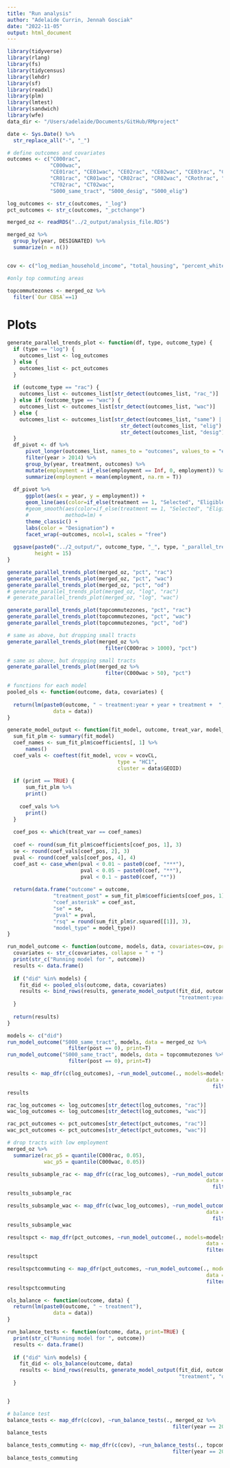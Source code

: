 ```yaml
---
title: "Run analysis"
author: "Adelaide Currin, Jennah Gosciak"
date: "2022-11-05"
output: html_document
---
```


```r
library(tidyverse)
library(rlang)
library(fs)
library(tidycensus)
library(lehdr)
library(sf)
library(readxl)
library(plm)
library(lmtest)
library(sandwich)
library(wfe)
data_dir <- "/Users/adelaide/Documents/GitHub/RMproject"

date <- Sys.Date() %>% 
  str_replace_all("-", "_")
```

```r
# define outcomes and covariates
outcomes <- c("C000rac", 
              "C000wac",
              "CE01rac", "CE01wac", "CE02rac", "CE02wac", "CE03rac", "CE03wac",
              "CR01rac", "CR01wac", "CR02rac", "CR02wac", "CRothrac", "CRothwac",
              "CT02rac", "CT02wac",
              "S000_same_tract", "S000_desig", "S000_elig")

log_outcomes <- str_c(outcomes, "_log")
pct_outcomes <- str_c(outcomes, "_pctchange")


```

```r
merged_oz <- readRDS("../2_output/analysis_file.RDS")

merged_oz %>% 
  group_by(year, DESIGNATED) %>% 
  summarize(n = n())


cov <- c("log_median_household_income", "total_housing", "percent_white", "percent_postsec", "percent_rent", "percent_hc_covered", "percent_poverty", "percent_suplemental_income", "percent_employed")

#only top commuting areas

topcommutezones <- merged_oz %>% 
  filter(`Our CBSA`==1)
```

# Plots

```r
generate_parallel_trends_plot <- function(df, type, outcome_type) {
  if (type == "log") {
    outcomes_list <- log_outcomes
  } else {
    outcomes_list <- pct_outcomes
  }
  
  if (outcome_type == "rac") {
    outcomes_list <- outcomes_list[str_detect(outcomes_list, "rac_")]
  } else if (outcome_type == "wac") {
    outcomes_list <- outcomes_list[str_detect(outcomes_list, "wac")]
  } else {
    outcomes_list <- outcomes_list[str_detect(outcomes_list, "same") |
                                     str_detect(outcomes_list, "elig") |
                                     str_detect(outcomes_list, "desig")]
  }
  df_pivot <- df %>% 
      pivot_longer(outcomes_list, names_to = "outcomes", values_to = "employment") %>% 
      filter(year > 2014) %>% 
      group_by(year, treatment, outcomes) %>% 
      mutate(employment = if_else(employment == Inf, 0, employment)) %>% 
      summarize(employment = mean(employment, na.rm = T))
  
  df_pivot %>% 
      ggplot(aes(x = year, y = employment)) +
      geom_line(aes(color=if_else(treatment == 1, "Selected", "Eligible"))) +
      #geom_smooth(aes(color=if_else(treatment == 1, "Selected", "Eligible")),
      #            method=lm) +
      theme_classic() +
      labs(color = "Designation") +
      facet_wrap(~outcomes, ncol=1, scales = "free")
  
  ggsave(paste0("../2_output/", outcome_type, "_", type, "_parallel_trends.png"),
         height = 15)
}

generate_parallel_trends_plot(merged_oz, "pct", "rac")
generate_parallel_trends_plot(merged_oz, "pct", "wac")
generate_parallel_trends_plot(merged_oz, "pct", "od")
# generate_parallel_trends_plot(merged_oz, "log", "rac")
# generate_parallel_trends_plot(merged_oz, "log", "wac")

generate_parallel_trends_plot(topcommutezones, "pct", "rac")
generate_parallel_trends_plot(topcommutezones, "pct", "wac")
generate_parallel_trends_plot(topcommutezones, "pct", "od")
```

```r
# same as above, but dropping small tracts
generate_parallel_trends_plot(merged_oz %>% 
                                filter(C000rac > 1000), "pct")
```

```r
# same as above, but dropping small tracts
generate_parallel_trends_plot(merged_oz %>% 
                                filter(C000wac > 50), "pct")
```

```r
# functions for each model
pooled_ols <- function(outcome, data, covariates) {
  
  return(lm(paste0(outcome, " ~ treatment:year + year + treatment +  ", str_c(covariates, collapse = "+")),
               data = data))
}
```


```r
generate_model_output <- function(fit_model, outcome, treat_var, model_type, data, print) {
  sum_fit_plm <- summary(fit_model)
  coef_names <- sum_fit_plm$coefficients[, 1] %>% 
      names()
  coef_vals <- coeftest(fit_model, vcov = vcovCL,
                                    type = "HC1",
                                    cluster = data$GEOID)
  
  if (print == TRUE) {
      sum_fit_plm %>% 
      print() 
    
    coef_vals %>% 
      print()
  }
  
  coef_pos <- which(treat_var == coef_names)
  
  coef <- round(sum_fit_plm$coefficients[coef_pos, 1], 3)
  se <- round(coef_vals[coef_pos, 2], 3)
  pval <- round(coef_vals[coef_pos, 4], 4)
  coef_ast <- case_when(pval < 0.01 ~ paste0(coef, "***"),
                        pval < 0.05 ~ paste0(coef, "**"),
                        pval < 0.1 ~ paste0(coef, "*"))
  
  return(data.frame("outcome" = outcome,
               "treatment_post" = sum_fit_plm$coefficients[coef_pos, 1],
               "coef_asterisk" = coef_ast,
               "se" = se,
               "pval" = pval,
               "rsq" = round(sum_fit_plm$r.squared[[1]], 3),
               "model_type" = model_type))
}

run_model_outcome <- function(outcome, models, data, covariates=cov, print=TRUE) {
  covariates <- str_c(covariates, collapse = " + ")
  print(str_c("Running model for ", outcome))
  results <- data.frame()
  
  if ("did" %in% models) {
    fit_did <- pooled_ols(outcome, data, covariates)
    results <- bind_rows(results, generate_model_output(fit_did, outcome,
                                                        "treatment:year", "did", data, print=print)) 
  }
 
  return(results)
}

models <- c("did")
run_model_outcome("S000_same_tract", models, data = merged_oz %>% 
                    filter(post == 0), print=T)
run_model_outcome("S000_same_tract", models, data = topcommutezones %>% 
                    filter(post == 0), print=T)
```
```r
results <- map_dfr(c(log_outcomes), ~run_model_outcome(., models=models, 
                                                                 data = merged_oz %>% 
                                                                   filter(post == 0), print=F))
results
```

```r
rac_log_outcomes <- log_outcomes[str_detect(log_outcomes, "rac")]
wac_log_outcomes <- log_outcomes[str_detect(log_outcomes, "wac")]

rac_pct_outcomes <- pct_outcomes[str_detect(pct_outcomes, "rac")]
wac_pct_outcomes <- pct_outcomes[str_detect(pct_outcomes, "wac")]

# drop tracts with low employment
merged_oz %>% 
  summarize(rac_p5 = quantile(C000rac, 0.05),
            wac_p5 = quantile(C000wac, 0.05))
```

```r
results_subsample_rac <- map_dfr(c(rac_log_outcomes), ~run_model_outcome(., models=models, 
                                                                 data = merged_oz %>% 
                                                                   filter(post == 0 & C000rac > 500), print=F))
results_subsample_rac

results_subsample_wac <- map_dfr(c(wac_log_outcomes), ~run_model_outcome(., models=models, 
                                                                 data = merged_oz %>% 
                                                                   filter(post == 0 & C000wac > 50), print=F))
results_subsample_wac
```

```r
resultspct <- map_dfr(pct_outcomes, ~run_model_outcome(., models=models, 
                                                                 data = merged_oz %>% 
                                                                 filter(year > 2014), print=F))
resultspct
```

```r
resultspctcommuting <- map_dfr(pct_outcomes, ~run_model_outcome(., models=models, 
                                                                 data = topcommutezones %>% 
                                                                 filter(year > 2014), print=F))
resultspctcommuting
```


```r
ols_balance <- function(outcome, data) {
  return(lm(paste0(outcome, " ~ treatment"),
               data = data))
}

run_balance_tests <- function(outcome, data, print=TRUE) {
  print(str_c("Running model for ", outcome))
  results <- data.frame()
  
  if ("did" %in% models) {
    fit_did <- ols_balance(outcome, data)
    results <- bind_rows(results, generate_model_output(fit_did, outcome,
                                                        "treatment", "did", data, print=print)) 
  }


}

# balance test
balance_tests <- map_dfr(c(cov), ~run_balance_tests(., merged_oz %>%
                                                      filter(year == 2017)))
balance_tests

balance_tests_commuting <- map_dfr(c(cov), ~run_balance_tests(., topcommutezones %>%
                                                      filter(year == 2017)))
balance_tests_commuting
```





